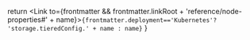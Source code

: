
  return <Link to={frontmatter && frontmatter.linkRoot + 'reference/node-properties#' + name}><code>{frontmatter.deployment=='Kubernetes'? 'storage.tieredConfig.' + name : name}</code></Link>
}